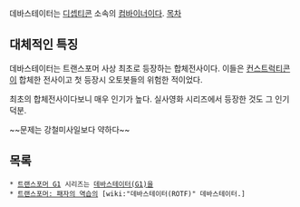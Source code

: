 데바스테이터는 [[디셉티콘]] 소속의 [[컴바이너]]이다.
[[목차]]

== 대체적인 특징 ==
데바스테이터는 트랜스포머 사상 최초로 등장하는 합체전사이다. 이들은 [[컨스트럭티콘]]이 합체한 전사이고 첫 등장시 오토봇들의 위험한 적이었다.

최초의 합체전사이다보니 매우 인기가 높다. 실사영화 시리즈에서 등장한 것도 그 인기 덕분.

~~문제는 강철미사일보다 약하다~~
== 목록 ==
 * [[트랜스포머 G1]] 시리즈는 [[데바스테이터(G1)]]을
 * [[트랜스포머: 패자의 역습]]의 [wiki:"데바스테이터(ROTF)" 데바스테이터.]
